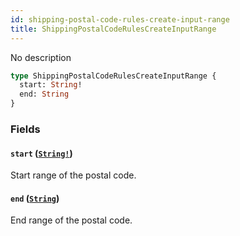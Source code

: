 ```yaml
---
id: shipping-postal-code-rules-create-input-range
title: ShippingPostalCodeRulesCreateInputRange
---
```


No description

```graphql
type ShippingPostalCodeRulesCreateInputRange {
  start: String!
  end: String
}
```

### Fields

#### `start` ([`String!`](/developer/api-reference/scalars/string))

Start range of the postal code.

#### `end` ([`String`](/developer/api-reference/scalars/string))

End range of the postal code.
